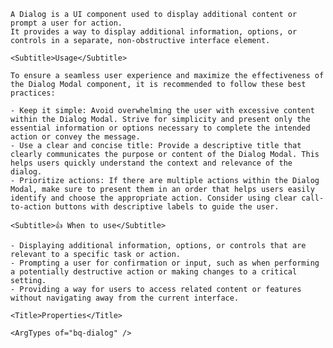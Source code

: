 
<div className="bq-doc__wrapper" data-theme="light">
  <div className="bq-doc__container" >
    <Title>Dialog</Title>

    A Dialog is a UI component used to display additional content or prompt a user for action.
    It provides a way to display additional information, options, or controls in a separate, non-obstructive interface element.

    <Subtitle>Usage</Subtitle>

    To ensure a seamless user experience and maximize the effectiveness of the Dialog Modal component, it is recommended to follow these best practices:

    - Keep it simple: Avoid overwhelming the user with excessive content within the Dialog Modal. Strive for simplicity and present only the essential information or options necessary to complete the intended action or convey the message.
    - Use a clear and concise title: Provide a descriptive title that clearly communicates the purpose or content of the Dialog Modal. This helps users quickly understand the context and relevance of the dialog.
    - Prioritize actions: If there are multiple actions within the Dialog Modal, make sure to present them in an order that helps users easily identify and choose the appropriate action. Consider using clear call-to-action buttons with descriptive labels to guide the user.

    <Subtitle>👍 When to use</Subtitle>

    - Displaying additional information, options, or controls that are relevant to a specific task or action.
    - Prompting a user for confirmation or input, such as when performing a potentially destructive action or making changes to a critical setting.
    - Providing a way for users to access related content or features without navigating away from the current interface.

    <Title>Properties</Title>

    <ArgTypes of="bq-dialog" />
  </div>
</div>
